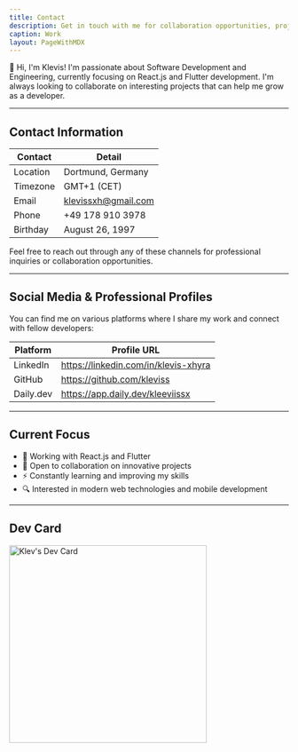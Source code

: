 ```yaml
---
title: Contact
description: Get in touch with me for collaboration opportunities, projects, or just to say hi!
caption: Work
layout: PageWithMDX
---
```


👋 Hi, I'm Klevis! I'm passionate about Software Development and Engineering, currently focusing on React.js and Flutter development. I'm always looking to collaborate on interesting projects that can help me grow as a developer.

---

## Contact Information

| Contact  | Detail              |
| -------- | ------------------- |
| Location | Dortmund, Germany   |
| Timezone | GMT+1 (CET)         |
| Email    | klevissxh@gmail.com |
| Phone    | +49 178 910 3978    |
| Birthday | August 26, 1997     |

Feel free to reach out through any of these channels for professional inquiries or collaboration opportunities.

---

## Social Media & Professional Profiles

You can find me on various platforms where I share my work and connect with fellow developers:

| Platform  | Profile URL                          |
| --------- | ------------------------------------ |
| LinkedIn  | https://linkedin.com/in/klevis-xhyra |
| GitHub    | https://github.com/kleviss           |
| Daily.dev | https://app.daily.dev/kleeviissx     |

---

## Current Focus

- 🌱 Working with React.js and Flutter
- 💞️ Open to collaboration on innovative projects
- ⚡ Constantly learning and improving my skills
- 🔍 Interested in modern web technologies and mobile development

---

## Dev Card

<a href="https://app.daily.dev/kleeviissx">
  <img
    src="https://api.daily.dev/devcards/v2/jQpyrfkXgROuFbXgGRGbR.png?r=227&type=default"
    width="356"
    alt="Klev's Dev Card"
  />
</a>
